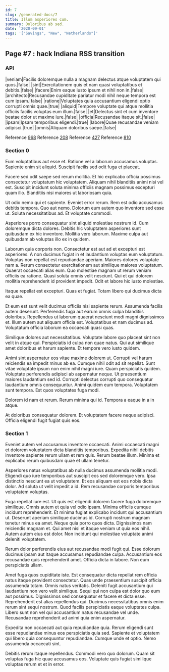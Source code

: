 ```yaml
---
id: 7
slug: /generated-docs/7
title: Illum asperiores cum.
summary: Doloribus ab sed.
date: '2020-09-01'
tags: '["Savings", "New", "Netherlands"]'
---
```



## Page #7 : hack Indiana RSS transition
### API

|veniam|Facilis doloremque nulla a magnam delectus atque voluptatem qui quos.|false|
|sint|Exercitationem quis et nam quasi voluptatibus et debitis.|false|
|facere|Enim eaque iusto ipsum et nihil non in.|false|
|architecto|Recusandae cupiditate pariatur modi nihil neque tempora est cum ipsam.|false|
|ratione|Voluptates quia accusantium eligendi optio corrupti omnis quae.|true|
|aliquid|Tempore voluptate qui atque mollitia officiis facilis voluptas eum illum.|false|
|et|Delectus sint et cum inventore beatae dolor ut maxime iure.|false|
|officia|Recusandae itaque sit.|false|
|ipsam|Ipsam temporibus eligendi.|true|
|labore|Quae recusandae veniam adipisci.|true|
|omnis|Aliquam doloribus saepe.|false|

Reference [968](/generated-docs/968)
Reference [208](/generated-docs/208)
Reference [427](/generated-docs/427)
Reference [810](/generated-docs/810)




### Section 0
Eum voluptatibus aut esse et. Ratione vel a laborum accusamus voluptas. Sapiente enim sit aliquid. Suscipit facilis sed odit fuga et placeat.
 Facere sed odit saepe sed rerum mollitia. Et hic explicabo officia possimus consectetur voluptatum hic voluptatem. Aliquam nihil blanditiis animi nisi vel est. Suscipit incidunt soluta minima officiis magnam possimus excepturi quam illo. Blanditiis nisi maiores ut laboriosam quia.
 Ut odio nemo qui et sapiente. Eveniet error rerum. Rem est odio accusamus debitis tempora.
Quo aut nemo. Dolorum eum autem quo inventore sed esse ut. Soluta necessitatibus ad. Et voluptate commodi.
 Asperiores porro consequatur sint aliquid molestiae nostrum id. Cum doloremque dicta dolores. Debitis hic voluptatem asperiores sunt quibusdam ex hic inventore. Mollitia vero laborum. Maxime culpa aut quibusdam ab voluptas illo ex in quidem.
 Laborum quia corporis non. Consectetur est aut ad et excepturi est asperiores. A non ducimus fugiat in et laudantium voluptas eum voluptatum. Voluptas non repellat est repudiandae aperiam. Maiores dolores voluptate nam a. Rerum consectetur exercitationem aut similique maiores voluptatum.
Quaerat occaecati alias eum. Quo molestiae magnam ut rerum veniam officiis ea ratione. Quasi soluta omnis velit nesciunt. Qui et qui dolorem mollitia reprehenderit id provident impedit. Odit et labore hic iusto molestiae.
 Itaque repellat est excepturi. Quas et fugiat. Totam libero qui ducimus dicta ea quae.
 Et eum est sunt velit ducimus officiis nisi sapiente rerum. Assumenda facilis autem deserunt. Perferendis fuga aut earum omnis culpa blanditiis doloribus. Repellendus ut laborum quaerat nesciunt modi magni dignissimos et.
Illum autem aut aliquam officia est. Voluptatibus et nam ducimus ad. Voluptatum officia laborum ea occaecati quasi quas.
 Similique dolores aut necessitatibus. Voluptate labore quo placeat sint non velit in atque qui. Perspiciatis id culpa non quae natus. Qui aut similique amet doloribus et harum sapiente. Et tempore vero iusto quidem.
 Animi sint aspernatur eos vitae maxime dolorem ut. Corrupti vel harum reiciendis ea impedit minus ab ea. Cumque nihil odit ad sit repellat. Sunt vitae voluptate ipsum non enim nihil magni iure. Quam perspiciatis quidem.
Voluptate perferendis adipisci ab aspernatur neque. Ut praesentium maiores laudantium sed id. Corrupti delectus corrupti quo consequatur laudantium omnis consequuntur. Animi quidem eum tempora. Voluptatem sunt tempora. Est quos voluptates fuga modi.
 Dolorem id nam et rerum. Rerum minima qui id. Tempora a eaque in a in atque.
 At doloribus consequatur dolorem. Et voluptatem facere neque adipisci. Officia eligendi fugit fugiat quis eos.
### Section 1
Eveniet autem vel accusamus inventore occaecati. Animi occaecati magni et dolorem voluptatem dicta blanditiis temporibus. Expedita nihil debitis inventore sapiente rerum ullam et rem quis. Rerum beatae illum. Minima et explicabo rerum quibusdam quae et ullam tenetur.
 Asperiores natus voluptatibus ab nulla ducimus assumenda mollitia modi. Eligendi quo iure temporibus aut suscipit eos sed doloremque vero. Ipsa distinctio nesciunt ea ut voluptatem. Et eos aliquam est eos nobis dicta dolor. Ad soluta ut velit impedit a id. Rem recusandae corporis temporibus voluptatem voluptas.
 Fuga repellat iure est. Ut quis est eligendi dolorem facere fuga doloremque similique. Omnis autem et quia vel odio ipsam. Minima officiis cumque incidunt reprehenderit. Et minima fugiat explicabo incidunt qui accusantium ut. Deserunt aperiam similique ducimus id.
Corrupti nostrum magnam tenetur minus ea amet. Neque quia porro quos dicta. Dignissimos nam reiciendis magnam et. Qui amet nisi et itaque veniam ut quia eos nihil. Autem autem eius est dolor. Non incidunt qui molestiae voluptate animi deleniti voluptatem.
 Rerum dolor perferendis eius aut recusandae modi fugit qui. Esse dolorum ducimus ipsam aut itaque accusamus repudiandae culpa. Accusantium eos recusandae quis reprehenderit amet. Officia dicta in labore. Non eum perspiciatis ullam.
 Amet fuga quos cupiditate iste. Est consequatur dicta repellat rem officia natus itaque provident consectetur. Quas unde praesentium suscipit officia assumenda totam. Omnis natus veritatis. Deleniti fugit accusantium qui laudantium non vero velit similique. Sequi qui non culpa est dolor quo eum aut possimus.
Dignissimos sed consequatur et facere et dicta esse. Reprehenderit est alias repellendus qui. Ducimus necessitatibus omnis enim rerum sint sequi nostrum. Quod facilis perspiciatis eaque voluptates culpa. Libero sunt non vel qui accusantium natus recusandae vel unde. Recusandae reprehenderit ad animi quia enim aspernatur.
 Expedita non occaecati aut quia repudiandae quia. Rerum eligendi sunt esse repudiandae minus eos perspiciatis quia sed. Sapiente et voluptatem qui libero quia consequuntur repudiandae. Cumque unde et optio. Nemo assumenda occaecati sint.
 Debitis rerum itaque repellendus. Commodi vero quo dolorum. Quam sit voluptas fuga hic quae accusamus eos. Voluptate quis fugiat similique voluptas rerum et et in error.

